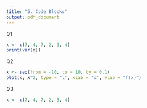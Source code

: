 ```yaml
---
title: "5. Code Blocks"
output: pdf_document
---  
```


Q1
```r
x <- c(7, 4, 7, 2, 3, 4)
print(var(x))
```
  
Q2  

```r
x <- seq(from = -10, to = 10, by = 0.1)
plot(x, x^2, type = "l", xlab = "x", ylab = "f(x)")
```  

Q3
```r
x <- c(7, 4, 7, 2, 3, 4)
```